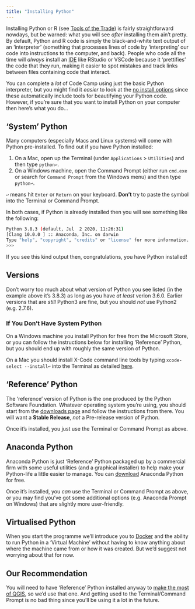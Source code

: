 ```yaml
---
title: "Installing Python"
---
```


Installing Python or R (see [Tools of the Trade](../lessons/Tools_of_the_Trade.qmd)) is fairly straightforward nowdays, but be warned: what you will see _after_ installing them ain't pretty. By default, Python and R code is simply the black-and-white text output of an 'interpreter' (something that processes lines of code by 'interpreting' our code into instructions to the computer, and back). People who code all the time will _always_ install an [IDE](../lessons/Tools_of_the_Trade.qmd) like RStudio or VSCode because it 'prettifies' the code that they run, making it easier to spot mistakes and track links between files containing code that interact. 

You can complete a _lot_ of Code Camp using just the basic Python interpreter, but you might find it _easier_ to look at the [no install options](./no_install.qmd) since these automatically include tools for beautifying your Python code. However, if you're sure that you want to install Python on your computer then here's what you do... 

## 'System' Python

Many computers (especially Macs and Linux systems) will come with Python pre-installed. To find out if you have Python installed:

1. On a Mac, open up the Terminal (under `Applications` > `Utilities`) and then type `python↩︎`.
2. On a Windows machine, open the Command Prompt  (either run `cmd.exe` or search for `Command Prompt` from the Windows menu) and then type `python↩︎`.

::: {.callout-tip}
`↩︎` means hit `Enter` or `Return` on your keyboard. **Don't** try to paste the symbol into the Terminal or Command Prompt.
:::

In both cases, if Python is already installed then you will see something like the following:

```bash
Python 3.8.3 (default, Jul  2 2020, 11:26:31)
[Clang 10.0.0 ] :: Anaconda, Inc. on darwin
Type "help", "copyright", "credits" or "license" for more information.
>>>
```

If you see this kind output then, congratulations, you have Python installed!

::: {.callout-tip}
## Versions

Don't worry too much about what version of Python you see listed (in the example above it's 3.8.3) as long as you have _at least_ verion 3.6.0. Earlier versions that are _still_ Python3 are fine, but you should _not_ use Python2 (e.g. 2.7.6).

:::

### If You Don't Have System Python 

On a Windows machine you install Python for free from the Microsoft Store, or you can follow the instructions below for installing 'Reference' Python, but you should end up with roughly the same version of Python.

On a Mac you should install X-Code command line tools by typing `xcode-select --install↩︎` into the Terminal as detailed [here](https://www.freecodecamp.org/news/install-xcode-command-line-tools/). 

## 'Reference' Python

The 'reference' version of Python is the one produced by the Python Software Foundation. Whatever operating system you're using, you should start from the [downloads page](https://www.python.org/downloads/) and follow the instructions from there. You will want a **Stable Release**, _not_ a Pre-release version of Python.

Once it's installed, you just use the Terminal or Command Prompt as above.

## Anaconda Python

Anaconda Python is just 'Reference' Python packaged up by a commercial firm with some useful utilities (and a graphical installer) to help make your Python-life a little easier to manage. You can [download](https://www.anaconda.com/products/distribution) Anaconda Python for free.

Once it's installed, you *can* use the Terminal or Command Prompt as above, or you may find you've got some additional options (e.g. Anaconda Prompt on Windows) that are slightly more user-friendly.

## Virtualised Python

When you start the programme we'll introduce you to [Docker](https://hub.docker.com/_/python?tab=tags) and the ability to run Python in a 'Virtual Machine' without having to know anything about where the machine came from or how it was created. But we'd suggest not worrying about that for now.

## Our Recommendation

You will need to have 'Reference' Python installed anyway to [make the most of QGIS](https://gis.stackexchange.com/a/351290/62754), so we'd use that one. And getting used to the Terminal/Command Prompt is no bad thing since you'll be using it a lot in the future. 

